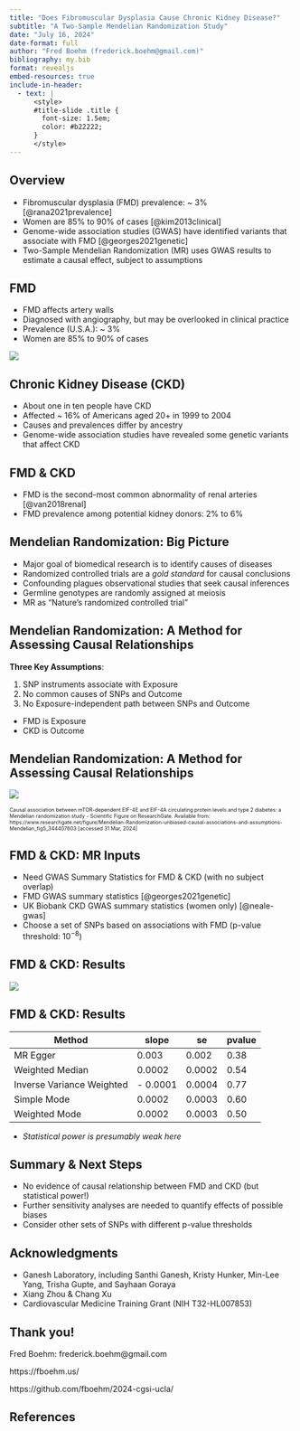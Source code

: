 ```yaml
---
title: "Does Fibromuscular Dysplasia Cause Chronic Kidney Disease?"
subtitle: "A Two-Sample Mendelian Randomization Study"
date: "July 16, 2024"
date-format: full
author: "Fred Boehm (frederick.boehm@gmail.com)"
bibliography: my.bib
format: revealjs
embed-resources: true
include-in-header:
  - text: |
      <style>
      #title-slide .title {
        font-size: 1.5em;
        color: #b22222;
      }
      </style>
---
```






## Overview  


- Fibromuscular dysplasia (FMD) prevalence: ~ 3% [@rana2021prevalence]  
- Women are 85% to 90% of cases  [@kim2013clinical]
- Genome-wide association studies (GWAS) have identified variants that associate with FMD [@georges2021genetic]  
- Two-Sample Mendelian Randomization (MR) uses GWAS results to estimate a causal effect, subject to assumptions  


## FMD 

- FMD affects artery walls  
- Diagnosed with angiography, but may be overlooked in clinical practice    
- Prevalence (U.S.A.): ~ 3%   
- Women are 85% to 90% of cases  


<!-- ganesh lab FMD artery figure here -->

![](Fibromuscular.png)


## Chronic Kidney Disease (CKD)

- About one in ten people have CKD  
- Affected ~ 16% of Americans aged 20+ in 1999 to 2004  
- Causes and prevalences differ by ancestry  
- Genome-wide association studies have revealed some genetic variants that affect CKD  



## FMD & CKD  

- FMD is the second-most common abnormality of renal arteries [@van2018renal]  
- FMD prevalence among potential kidney donors: 2% to 6% 


## Mendelian Randomization: Big Picture

- Major goal of biomedical research is to identify causes of diseases  
- Randomized controlled trials are a *gold standard* for causal conclusions  
- Confounding plagues observational studies that seek causal inferences  
- Germline genotypes are randomly assigned at meiosis  
- MR as "Nature's randomized controlled trial"  




## Mendelian Randomization: A Method for Assessing Causal Relationships 

**Three Key Assumptions**:

1. SNP instruments associate with Exposure  
1. No common causes of SNPs and Outcome  
1. No Exposure-independent path between SNPs and Outcome  

- FMD is Exposure  
- CKD is Outcome  



## Mendelian Randomization: A Method for Assessing Causal Relationships 



![](Mendelian-Randomization-unbiased-causal-associations-and-assumptions-Mendelian.png)



<p style="font-size: xx-small; ">  
Causal association between mTOR-dependent EIF-4E and EIF-4A circulating protein levels and type 2 diabetes: a Mendelian randomization study - Scientific Figure on ResearchGate. Available from: https://www.researchgate.net/figure/Mendelian-Randomization-unbiased-causal-associations-and-assumptions-Mendelian_fig5_344407603 [accessed 31 Mar, 2024]
</p>


## FMD & CKD: MR Inputs    


- Need GWAS Summary Statistics for FMD & CKD (with no subject overlap)
- FMD GWAS summary statistics [@georges2021genetic]   
- UK Biobank CKD GWAS summary statistics (women only) [@neale-gwas]   
- Choose a set of SNPs based on associations with FMD (p-value threshold: $10^{-8}$)  


## FMD & CKD: Results  


![](fmd-ckd-ukb-women-only-mr-results.png)


## FMD & CKD: Results 

| Method | slope | se | pvalue |  
| ------ | ----- | -- | ------ |
| MR Egger | 0.003 | 0.002 | 0.38 |
| Weighted Median | 0.0002 | 0.0002 | 0.54 |
| Inverse Variance Weighted | - 0.0001 | 0.0004 | 0.77 |
| Simple Mode | 0.0002 | 0.0003 | 0.60 |
| Weighted Mode | 0.0002 | 0.0003 | 0.50 | 


- *Statistical power is presumably weak here*




## Summary & Next Steps  


- No evidence of causal relationship between FMD and CKD (but statistical power!)  
- Further sensitivity analyses are needed to quantify effects of possible biases   
- Consider other sets of SNPs with different p-value thresholds   






## Acknowledgments

- Ganesh Laboratory, including Santhi Ganesh, Kristy Hunker, Min-Lee Yang, Trisha Gupte, and Sayhaan Goraya 
- Xiang Zhou & Chang Xu   
- Cardiovascular Medicine Training Grant (NIH T32-HL007853)  


## Thank you! 

  Fred Boehm: frederick.boehm@gmail.com  
  
  https://fboehm.us/
  
  https://github.com/fboehm/2024-cgsi-ucla/




## References





